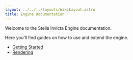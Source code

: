 ```yaml
---
layout: ../../../layouts/WikiLayout.astro
title: Engine Documentation
---
```


Welcome to the Stella Invicta Engine documentation.

Here you'll find guides on how to use and extend the engine.

- [Getting Started](/wiki/engine/getting-started)
- [Rendering](/wiki/engine/rendering)
